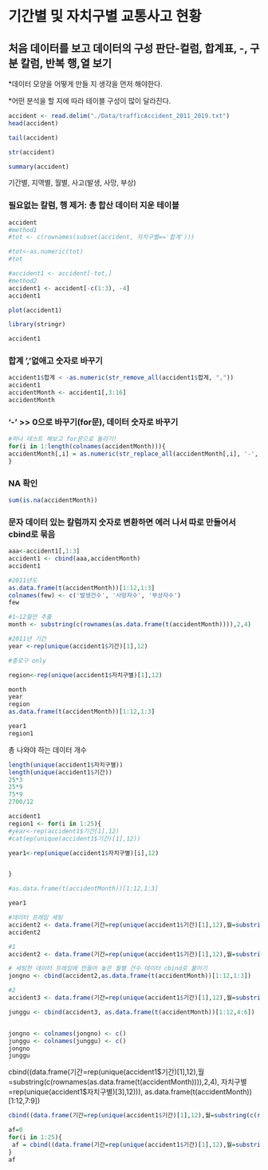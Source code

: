 # 기간별 및 자치구별 교통사고 현황

## 처음 데이터를 보고 데이터의 구성 판단-컬럼, 합계표, -, 구분 칼럼, 반복 행,열 보기

\*데이터 모양을 어떻게 만들 지 생각을 먼저 해야한다.

\*어떤 분석을 할 지에 따라 테이블 구성이 많이 달라진다.

```r
accident <- read.delim("./Data/trafficAccident_2011_2019.txt")
head(accident)
```

```r
tail(accident)
```

```r
str(accident)
```

```r
summary(accident)
```

기간별, 지역별, 월별, 사고(발생, 사망, 부상)

### 필요없는 칼럼, 행 제거: 총 합산 데이터 지운 테이블

```r
accident
#method1
#tot <- c(rownames(subset(accident, 자치구별=='합계')))

#tot<-as.numeric(tot)
#tot

#accident1 <- accident[-tot,]
#method2
accident1 <- accident[-c(1:3), -4]
accident1

```

```r
plot(accident1)
```

```r
library(stringr)
```

```r
accident1
```

### 합계 ','없애고 숫자로 바꾸기

```r
accident1$합계 < -as.numeric(str_remove_all(accident1$합계, ","))
accident1
accidentMonth <- accident1[,3:16]
accidentMonth

```

### '-' \>\> 0으로 바꾸기(for문), 데이터 숫자로 바꾸기

```r
#하나 테스트 해보고 for문으로 돌리기! 
for(i in 1:length(colnames(accidentMonth))){
accidentMonth[,i] = as.numeric(str_replace_all(accidentMonth[,i], '-', '0'))
}


```

### NA 확인

```r
sum(is.na(accidentMonth))
```

### 문자 데이터 있는 칼럼까지 숫자로 변환하면 에러 나서 따로 만들어서 cbind로 묶음

```r
aaa<-accident1[,1:3]
accident1 <- cbind(aaa,accidentMonth)
accident1
```

```r
#2011년도
as.data.frame(t(accidentMonth))[1:12,1:3]
colnames(few) <- c('발생건수', '사망자수', '부상자수')
few
```

```r
#1~12월만 추출 
month <- substring(c(rownames(as.data.frame(t(accidentMonth)))),2,4)

#2011년 기간 
year <-rep(unique(accident1$기간)[1],12)

#종로구 only

region<-rep(unique(accident1$자치구별)[1],12)

month
year
region
as.data.frame(t(accidentMonth))[1:12,1:3]

```

```r
year1
region1
```

총 나와야 하는 데이터 개수

```r
length(unique(accident1$자치구별))
length(unique(accident1$기간))
25*3
25*9
75*9
2700/12
```

```r
accident1
region1 <- for(i in 1:25){
#year<-rep(accident1$기간[1],12)
#cat(ep(unique(accident1$기간)[1],12))

year1<-rep(unique(accident1$자치구별)[i],12)


}

#as.data.frame(t(accidentMonth))[1:12,1:3]
```

```r
year1
```

```r
#데이터 프레임 세팅
accident2 <- data.frame(기간=rep(unique(accident1$기간)[1],12),월=substring(c(rownames(as.data.frame(t(accidentMonth)))),2,4), 자치구별=rep(unique(accident1$자치구별)[1],12))
accident2
```

```r
#1
accident2 <- data.frame(기간=rep(unique(accident1$기간)[1],12),월=substring(c(rownames(as.data.frame(t(accidentMonth)))),2,4), 자치구별=rep(unique(accident1$자치구별)[1],12))

# 세팅한 데이터 프레임에 만들어 놓은 월별 건수 데이터 cbind로 붙이기
jongno <- cbind(accident2,as.data.frame(t(accidentMonth))[1:12,1:3])

#2
accident3 <- data.frame(기간=rep(unique(accident1$기간)[1],12),월=substring(c(rownames(as.data.frame(t(accidentMonth)))),2,4), 자치구별=rep(unique(accident1$자치구별)[2],12))

junggu <- cbind(accident3, as.data.frame(t(accidentMonth))[1:12,4:6])


jongno <- colnames(jongno) <- c()
junggu <- colnames(junggu) <- c()
jongno
junggu
```

cbind((data.frame(기간=rep(unique(accident1\$기간)[1],12),월=substring(c(rownames(as.data.frame(t(accidentMonth)))),2,4), 자치구별=rep(unique(accident1\$자치구별)[3],12))), as.data.frame(t(accidentMonth))[1:12,7:9])

```r
cbind((data.frame(기간=rep(unique(accident1$기간)[1],12),월=substring(c(rownames(as.data.frame(t(accidentMonth)))),2,4), 자치구별=rep(unique(accident1$자치구별)[3],12))), as.data.frame(t(accidentMonth))[1:12,7:9])
```

```r
af=0
for(i in 1:25){
 af = cbind((data.frame(기간=rep(unique(accident1$기간)[1],12),월=substring(c(rownames(as.data.frame(t(accidentMonth)))),2,4), 자치구별=rep(unique(accident1$자치구별)[i],12))), as.data.frame(t(accidentMonth))[1:12,i:i+2])
}
af
```
